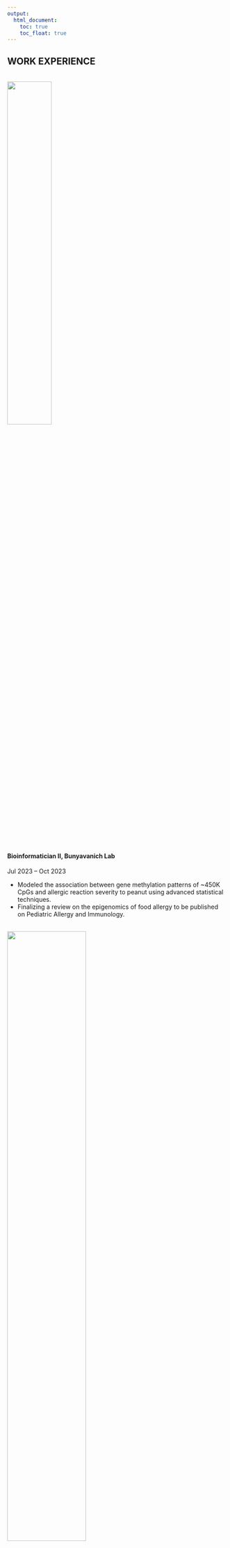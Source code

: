 ```yaml
---
output:
  html_document:
    toc: true
    toc_float: true
---
```


## **WORK EXPERIENCE**
\
<img src="images/sinai.png" style="width:45%">\

#### Bioinformatician II, Bunyavanich Lab
Jul 2023 – Oct 2023\

* Modeled the association between gene methylation patterns of ~450K CpGs and allergic reaction severity to peanut using advanced statistical techniques.
* Finalizing a review on the epigenomics of food allergy to be published on Pediatric Allergy and Immunology.
\
\

<img src="images/columbia-vagelos.png" style="width:60%">\

#### RA, Maniker Lab
Nov 2022 – May 2023\

* Analyzed and visualized [EPA rating trends](https://journals.lww.com/anesthesia-analgesia/abstract/9900/development_and_pilot_testing_of_a_programmatic.639.aspx) of ~500 anesthesiology residents at the university hospital.
\
\

<img src="images/columbia.png" style="width:30%">\

#### RA, Wang Lab
May 2022 – May 2023\

* Compiled feature interaction networks from databases and [programmed](https://github.com/Karenxzr/MultiNEP) a published [graph-based tool](https://academic.oup.com/bioinformatics/article/39/6/btad333/7175421) for multi-ome signal prioritization.
* Led expanded model validation across lab projects by leveraging the newly available *All of Us* platform.
\
\

<img src="images/regeneron.png" style="width:35%">\

#### Lab Assistant, Protein Biochemistry Group
Mar 2021 – Jun 2021\

* Piloted a new sample request and delivery workflow; imported 30,000+ protein tubes into the BioBank to support company-wide studies.
* Used ELNs, LIMS, BioRegistry, and more to perform sample management in a timely and responsible manner.
* Appointed as an immediate respondent for Protein Biochemistry for urgent needs during pandemic protocols.
\
\

<img src="images/vassar.png" style="width:7%">
<img src="images/vassar_name.png" style="width:20%">\

#### TA, Computer Science III - Software Design & Implementation
Sep 2020 – Dec 2020\

*	Designed and graded student assignments and lab work.
\
\
\
\

<!-- #### Student Researcher, Schwarz Lab -->
<!-- Mar 2020 – May 2020\ -->
<!-- • Modeled the functional impact and likelihood of probable CDS mutations in Nemostella hsp70 gene using Python and Swiss-Prot.\ -->
<!-- \ -->
<!-- \ -->
<!-- <img src="images/nchu.png" style="width:30%"> -->
<!-- #### Research Assistant, Wu Lab -->
<!-- Feb 2019 – Jun 2019\ -->
<!-- •	Increased the mrjp1 gene expression in A. mellifera to enhance the nutritional richness of royal jelly by 35%, a lab record\ -->
<!-- \ -->
<!-- \ -->

## **PERSONAL FAVORITES**
\

#### Match Registration Site Lead
Sep 2022 – Dec 2022\

* Delivered a [match queue registration system](https://www.youtube.com/watch?v=KFq0ex0oiKk) to accommodate the growing organization.
\
\

#### Chronic Disease Campaign Captain
Oct 2021 – Dec 2021\

* Analyzed the [impact of air quality and UV radiation](https://beeleeballin.github.io/p8105-final_project/) on chronic diseases in 4 US states.
\
\

#### Jelly Jet Propulsion Simulator
Sep 2019 – Dec 2020\

* Virginia Swinburne Brownell Prize <a href="images/thesis_abstract.pdf" target="_blank">Thesis</a>:\
        *Fluid Entrainment and Medusae Morphology Reveal Row Propulsion Proficiency*. 

* Modeled the [wake dynamics of medusae locomotion and feeding](https://github.com/beeleeballin/medusan_thrust).
* Presented at the Vassar Fall 2020 Life Sciences <a href="images/thesis_poster.pdf" target="_blank">Poster</a> Symposium.
\
\

## **SKILLS**
\

#### Proficient Coding Languages
Python / R / SQL / Bash
\
\

#### Platforms
Github / AWS / Postman / Spark / HPC / Conda
\
\

#### Statistics & Data Science
Inference / Graphical Models / Clustering / Regression / Simulation / Cross Validation / Imputation
\
\

#### Spoken Language
Mandarin Chinese (Native)



